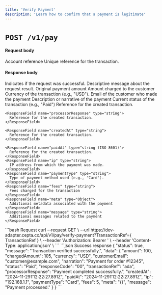 ```yaml
---
title: 'Verify Payment'
description: 'Learn how to confirm that a payment is legitimate'
---
```


# `POST /v1/pay`

#### Request body

<ParamField body="order" type="object" required>
    Account reference
    <Expandable title="object" defaultOpen="true">
        <ParamField body="TransactionRef" type="string" required>
           Unique reference for the transaction.
        </ParamField>
    </Expandable>
</ParamField>

#### Response body

<ResponseField name="status" type="boolean">
  Indicates if the request was successful.
</ResponseField>

<ResponseField name="message" type="string">
  Descriptive message about the request result.
</ResponseField>

<ResponseField name="data" type="object">
  <Expandable title="object"  defaultOpen="true">
    <ResponseField name="amount" type="number">
      Original payment amount
    </ResponseField>
    <ResponseField name="chargedAmount" type="number">
      Amount charged to the customer
    </ResponseField>
    <ResponseField name="currency" type="string">
      Currency of the transaction (e.g., "USD").
    </ResponseField>
    <ResponseField name="customerEmail" type="string">
      Email of the customer who made the payment
    </ResponseField>
    <ResponseField name="narration" type="string">
      Description or narrative of the payment   
    </ResponseField>
    <ResponseField name="status" type="string">
      Current status of the transaction (e.g., "Paid")
    </ResponseField>
    <ResponseField name="responseCode" type="string">
      Reference for the created transaction.
    </ResponseField>
    
    <ResponseField name="processorResponse" type="string">
      Reference for the created transaction.
    </ResponseField>
    
    <ResponseField name="createdAt" type="string">
      Reference for the created transaction.
    </ResponseField>
    
    <ResponseField name="paidAt" type="string (ISO 8601)">
      Reference for the created transaction.
    </ResponseField>
    <ResponseField name="ip" type="string">
      IP address from which the payment was made.
    </ResponseField>
    <ResponseField name="paymentType" type="string">
      Type of payment method used (e.g., "Card").
    </ResponseField>
    <ResponseField name="fees" type="string">
      Fees charged for the transaction
    </ResponseField>
    <ResponseField name="meta" type="Object">
      Additional metadata associated with the payment
    </ResponseField>
    <ResponseField name="message" type="string">
      Additional messages related to the payment
    </ResponseField>
  </Expandable>
</ResponseField>

<RequestExample>
```bash Request
curl --request GET \
  --url https://dev-adapter.cepta.co/api/v1/pay/verify-payment?TransactionRef={ TransactionRef } \
  --header 'Authorization: Bearer <token>' \
  --header 'Content-Type: application/json' \
```
</RequestExample>

<ResponseExample>
```json Success response
{
  "status": true,
  "message": "Transaction verified successfully.",
  "data": {
    "amount": 100,
    "chargedAmount": 105,
    "currency": "USD",
    "customerEmail": "customer@example.com",
    "narration": "Payment for order #12345",
    "status": "Paid",
    "responseCode": "00",
    "transactionRef": "ada",
    "processorResponse": "Payment completed successfully.",
    "createdAt": "2024-11-29T12:22:27.891Z",
    "paidAt": "2024-11-29T12:22:27.891Z",
    "ip": "192.168.1.1",
    "paymentType": "Card",
    "fees": 5,
    "meta": "{}",
    "message": "Payment processed."
  }
}
```
</ResponseExample>